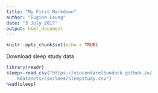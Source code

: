 ```yaml
---
title: "My First Markdown"
author: "Eugina Leung"
date: "3 July 2017"
output: html_document
---
```


```r
knitr::opts_chunk$set(echo = TRUE)
```

Download sleep study data
```r
library(readr)
sleep<-read_csv("https://vincentarelbundock.github.io/
    Rdatasets/csv/lme4/sleepstudy.csv")
head(sleep)
```